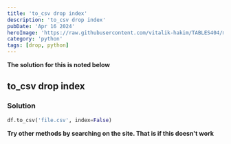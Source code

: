 ```yaml
---
title: 'to_csv drop index'
description: 'to_csv drop index'
pubDate: 'Apr 16 2024'
heroImage: 'https://raw.githubusercontent.com/vitalik-hakim/TABLES404/main/error_b/python.jpg'
category: 'python'
tags: [drop, python]
---
```


**The solution for this is noted below**

## to_csv drop index

### Solution

```python
df.to_csv('file.csv', index=False)
```

**Try other methods by searching on the site. That is if this doesn't work**
